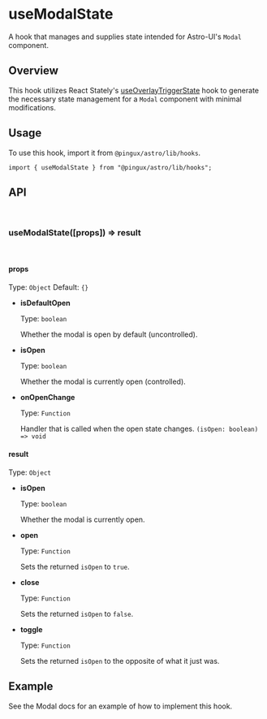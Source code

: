 
<Meta title="Docs/Hooks/useModalState" />

# useModalState

A hook that manages and supplies state intended for Astro-UI's `Modal` component.

## Overview

This hook utilizes React Stately's [useOverlayTriggerState](https://react-spectrum.adobe.com/react-stately/useOverlayTriggerState.html) hook to generate the necessary state management for
a `Modal` component with minimal modifications.

## Usage

To use this hook, import it from `@pingux/astro/lib/hooks`.

`import { useModalState } from "@pingux/astro/lib/hooks";`

## API

<br />

### useModalState([props]) => result

<br />

#### props

Type: `Object` Default: `{}`

* **isDefaultOpen**

  Type: `boolean`

  Whether the modal is open by default (uncontrolled).

* **isOpen**

  Type: `boolean`

  Whether the modal is currently open (controlled).

* **onOpenChange**

  Type: `Function`

  Handler that is called when the open state changes. `(isOpen: boolean) => void`

#### result

Type: `Object`

* **isOpen**

  Type: `boolean`

  Whether the modal is currently open.

* **open**

  Type: `Function`

  Sets the returned `isOpen` to `true`.

* **close**

  Type: `Function`

  Sets the returned `isOpen` to `false`.
  
* **toggle**

  Type: `Function`

  Sets the returned `isOpen` to the opposite of what it just was.


## Example

See the <LinkTo kind="Modal" story="Default">Modal docs</LinkTo> for an example of how to 
implement this hook.
